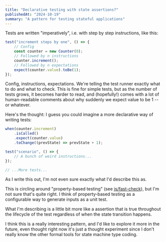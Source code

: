 ```yaml
---
title: "Declarative testing with state assertions?"
publishedAt: "2024-10-19"
summary: "A pattern for testing stateful applications"
---
```


Tests are written "imperatively", i.e. with step by step instructions, like this:

```js
test("increment steps by one", () => {
    // Config
    const counter = new Counter(0);
    // Followed by n instructions
    counter.increment();
    // Followed by n expectations
    expect(counter.value).toBe(1);
});
```

Config, instructions, expectations. We're telling the test runner exactly what to do and what to check. This is fine for simple tests, but as the number of tests grows, it becomes harder to read, and (hopefully!) comes with a lot of human-readable comments about why suddenly we expect value to be 1 -- or whatever.

Here's the thought: I guess you could imagine a more declarative way of writing tests:

```js
when(counter.increment)
    .isCalled()
    .expect(counter.value)
    .toChange((prevState) => prevState + 1);

test("scenario", () => {
    // A bunch of weird instructions...
});

// ...More tests...
```

As I write this out, I'm not even sure exactly what I'd describe this as.

This is circling around "property-based testing" (see [js/fast-check](https://github.com/dubzzz/fast-check)), but I'm not sure that's quite right. I think of property-based testing as a configurable way to generate inputs as a unit test.

What I'm describing is a little bit more like a assertion that is true throughout the lifecycle of the test regardless of when the state transition happens.

I think this is a really interesting pattern, and I'd like to explore it more in the future, even thought right now it's just a thought experiment since I don't really know the other formal tools for state machine type coding.
